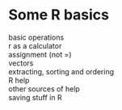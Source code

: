 # Some R basics {#basics_r}


basic operations  
r as a calculator  
assignment (not =)  
vectors  
extracting, sorting and ordering  
R help  
other sources of help  
saving stuff in R  

